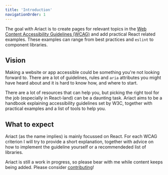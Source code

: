 ```yaml
---
title: 'Introduction'
navigationOrder: 1
---
```


The goal with Ariact is to create pages for relevant topics in the [Web Content Accessibility Guidelines (WCAG)](https://www.w3.org/TR/WCAG21/) and add practical React related examples.
These examples can range from best practices and `eslint` to component libraries.

## Vision

Making a website or app accessible could be something you're not looking forward to.
There are a lot of guidelines, rules and `aria` attributes you might have heard about and it is hard to know how, and where to start.

There are a lot of resources that can help you, but picking the right tool for the job (especially in React-land) can be a daunting task.
Ariact aims to be a handbook explaining accessibility guidelines set by W3C, together with practical examples and a list of tools to help you.

## What to expect

Ariact (as the name implies) is mainly focussed on React. For each WCAG criterion I will try to provide a short explanation,
together with advice on how to implement the guideline yourself or a recommendeded list of libraries.

Ariact is still a work in progress, so please bear with me while content keeps being added. Please consider <a href="/about-this-project/contributing">contributing</a>!

